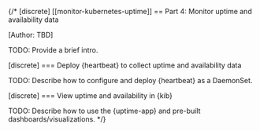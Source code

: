 {/*
[discrete]
[[monitor-kubernetes-uptime]]
== Part 4: Monitor uptime and availability data

[Author: TBD]

TODO: Provide a brief intro.

[discrete]
=== Deploy {heartbeat} to collect uptime and availability data

TODO: Describe how to configure and deploy {heartbeat} as a DaemonSet.

[discrete]
=== View uptime and availability in {kib}

TODO: Describe how to use the {uptime-app} and pre-built dashboards/visualizations.
*/}